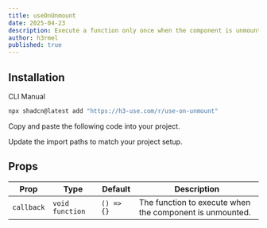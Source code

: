 ```yaml
---
title: useOnUnmount
date: 2025-04-23
description: Execute a function only once when the component is unmounted.
author: h3rmel
published: true
---
```


<HookPreview name="use-on-unmount-demo" />

## Installation

<Tabs defaultValue="cli">

<TabsList>
  <TabsTrigger value="cli">CLI</TabsTrigger>
  <TabsTrigger value="manual">Manual</TabsTrigger>
</TabsList>
<TabsContent value="cli">

```bash
npx shadcn@latest add "https://h3-use.com/r/use-on-unmount"
```

</TabsContent>
<TabsContent value="manual">

<Steps>

<Step>Copy and paste the following code into your project.</Step>

<HookSource name="use-on-unmount" />

<Step>Update the import paths to match your project setup.</Step>

</Steps>

</TabsContent>

</Tabs>

## Props

| Prop       | Type            | Default    | Description                                              |
| ---------- | --------------- | ---------- | -------------------------------------------------------- |
| `callback` | `void function` | `() => {}` | The function to execute when the component is unmounted. |
